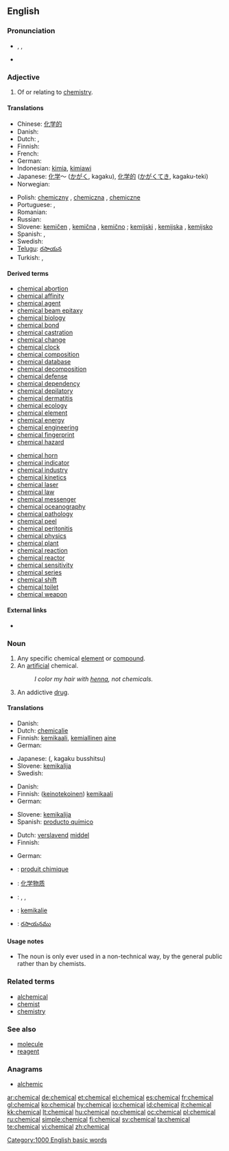 ==English==

===Pronunciation===
* {{enPR|kĕm'ĭk-əl}}, {{IPA|/ˈkemɪkəl/}}, {{SAMPA|/"kemIk@l/}}
* {{audio|en-us-chemical.ogg|Audio (US)}}
*: {{rhymes|emɪkəl}}

===Adjective===
{{en-adj|-}}

# Of or relating to [[chemistry]].

====Translations====
{{trans-top|relating to chemistry}}
* Chinese: [[化学的]]
* Danish: {{t-|da|kemisk}}
* Dutch: {{t+|nl|chemisch}}, {{t+|nl|scheikundig}}
* Finnish: {{t+|fi|kemiallinen}}
* French: {{t+|fr|chimique}}
* German: {{t+|de|chemisch}}
* Indonesian: [[kimia]], [[kimiawi]]
* Japanese: [[化学]]～ ([[かがく]], kagaku), [[化学的]] ([[かがく]]てき, kagaku-teki)
* Norwegian: {{t+|no|kjemisk}}
{{trans-mid}}
* Polish: [[chemiczny]] {{m}}, [[chemiczna]] {{f}}, [[chemiczne]] {{n}}
* Portuguese: {{t+|pt|químico}},  {{t|pt|química|f}}
* Romanian: {{t+|ro|chimic}}
* Russian: {{t+|ru|химический|tr=χimíčeskij|sc=Cyrl}}
* Slovene: [[kemičen]] {{m}}, [[kemična]] {{f}}, [[kemično]] {{n}}; [[kemijski]] {{m}}, [[kemijska]] {{f}}, [[kemijsko]] {{n}}
* Spanish: {{t-|es|químico|m}}, {{t+|es|química|f}}
* Swedish: {{t+|sv|kemisk}}
* [[Telugu]]: [[రసాయన]]
* Turkish: {{t+|tr|kimyasal}}, {{t+|tr|kimyevî}}
{{trans-bottom}}

====Derived terms====
{{top2}}
* [[chemical abortion]]
* [[chemical affinity]]
* [[chemical agent]]
* [[chemical beam epitaxy]]
* [[chemical biology]]
* [[chemical bond]]
* [[chemical castration]]
* [[chemical change]]
* [[chemical clock]]
* [[chemical composition]]
* [[chemical database]]
* [[chemical decomposition]]
* [[chemical defense]]
* [[chemical dependency]]
* [[chemical depilatory]]
* [[chemical dermatitis]]
* [[chemical ecology]]
* [[chemical element]]
* [[chemical energy]]
* [[chemical engineering]]
* [[chemical fingerprint]]
* [[chemical hazard]]
{{mid2}}
* [[chemical horn]]
* [[chemical indicator]]
* [[chemical industry]]
* [[chemical kinetics]]
* [[chemical laser]]
* [[chemical law]]
* [[chemical messenger]]
* [[chemical oceanography]]
* [[chemical pathology]]
* [[chemical peel]]
* [[chemical peritonitis]]
* [[chemical physics]]
* [[chemical plant]]
* [[chemical reaction]]
* [[chemical reactor]]
* [[chemical sensitivity]]
* [[chemical series]]
* [[chemical shift]]
* [[chemical toilet]]
* [[chemical weapon]]
{{bottom}}

====External links====
* {{pedialite|Chemistry}}

===Noun===
{{en-noun}}

# Any specific chemical [[element]] or [[compound]].
# An [[artificial]] chemical.
#: ''I color my hair with [[henna]], not chemicals.''
# An addictive [[drug]].

====Translations====
{{trans-top|any specific chemical element or compound}}
* Danish: {{t-|da|kemikalie|n}}
* Dutch: [[chemicalie]] {{f}}
* Finnish: [[kemikaali]], [[kemiallinen]] [[aine]]
* German: {{t+|de|Chemiekalie|f}}
{{trans-mid}}
* Japanese: {{Jpan|[[化学物質]]}} ({{Jpan|[[かがくぶっしつ]]}}, kagaku busshitsu)
* Slovene: [[kemikalija]] {{f}}
* Swedish: {{t-|sv|kemikalie|c}}
{{trans-bottom}}

{{trans-top|an artificial chemical}}
* Danish: {{t-|da|kemikalie|n}}
* Finnish: ([[keinotekoinen]]) [[kemikaali]]
* German: {{t+|de|Chemiekalie|f}}
{{trans-mid}}
* Slovene: [[kemikalija]] {{f}}
* Spanish: [[producto químico]] {{m}}
{{trans-bottom}}

{{trans-top|an addictive drug}}
* Dutch: [[verslavend]] [[middel]] {{n}}
* Finnish: {{t-|fi|kova huume}}
{{trans-mid}}
* German: {{t+|de|Chemiekalie|f}}
{{trans-bottom}}

{{checktrans-top}}
* {{ttbc|French}}: [[produit chimique]] {{m}}
{{checktrans-mid}}
* {{ttbc|Mandarin Chinese}}: [[化学物质]]
* {{ttbc|Norwegian}}: {{t|no|kjemikal|n}}, {{t|no|kjemikalie|m}}, {{t|no|kjemikalium|n}}
* {{ttbc|Swedish}}: [[kemikalie]]
* {{ttbc|Telugu}}: [[రసాయనము]]
{{checktrans-bottom}}

====Usage notes====
* The noun is only ever used in a non-technical way, by the general public rather than by chemists.

===Related terms===
* [[alchemical]]
* [[chemist]]
* [[chemistry]]

===See also===
* [[molecule]]
* [[reagent]]

===Anagrams===
* [[alchemic]]

[[Category:1000 English basic words]]

[[ar:chemical]]
[[de:chemical]]
[[et:chemical]]
[[el:chemical]]
[[es:chemical]]
[[fr:chemical]]
[[gl:chemical]]
[[ko:chemical]]
[[hy:chemical]]
[[io:chemical]]
[[id:chemical]]
[[it:chemical]]
[[kk:chemical]]
[[lt:chemical]]
[[hu:chemical]]
[[no:chemical]]
[[oc:chemical]]
[[pl:chemical]]
[[ru:chemical]]
[[simple:chemical]]
[[fi:chemical]]
[[sv:chemical]]
[[ta:chemical]]
[[te:chemical]]
[[vi:chemical]]
[[zh:chemical]]